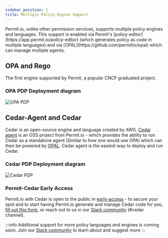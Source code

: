 ```yaml
---
sidebar_position: 1
title: Multiple Policy-Engine Support
---
```


<p className="intro-paragraph">Permit.io, unlike other permission services, supports multiple policy engines and languages.
This support is enabled via Permit's [policy-editor](https://app.permit.io/policy-editor) (which generates policy as code in multiple languages) and via [OPAL](https://github.com/permitio/opal) which can manage multiple agents. </p>

## OPA and Rego

The first engine supported by Permit, a popular CNCF graduated project.

### OPA PDP Deployment diagram

![OPA PDP](/img/diagrams/connectivity.svg)

## Cedar-Agent and Cedar

Cedar is an open-source engine and language created by AWS.
[Cedar agent](https://github.com/permitio/cedar-agent) is an OSS project from Permit.io - which provides the ability to run Cedar as a standalone agent (Similar to how one would use OPA) which can then be powered by [OPAL](https://github.com/permitio/opal).
Cedar agent is the easiest way to deploy and run Cedar.

### Cedar PDP Deployment diagram

![Cedar PDP](/img/diagrams/permit-cedar.svg)

### Permit-Cedar Early Access

Permit.io with Cedar is open to the public in [early-access](https://io.permit.io/permit-cedar-eap) - to secure your spot and to start having Permit.io generate and manage Cedar code for you, [fill out this form](https://io.permit.io/permit-cedar-eap), or reach out to us in our [Slack community](https://io.permit.io/community) (#cedar channel).

:::info
Additional support for more policy languages and engines is coming soon.
Join our [Slack community](https://io.permit.io/community) to learn about and suggest more
:::
